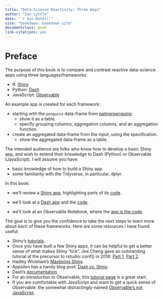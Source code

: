 ```yaml
---
title: "Data-Science Reactivity: Three Ways"
author: "Ian Lyttle"
date: "`r Sys.Date()`"
site: "bookdown::bookdown_site"
documentclass: book
link-citations: yes
---
```


# Preface {.unnumbered}

The purpose of this book is to compare and contrast reactive data-science apps using three languages/frameworks:

-   R: [Shiny](https://shiny.rstudio.com/)
-   Python: [Dash](https://dash.plotly.com/)
-   JavaScript: [Observable](https://observablehq.com/@observablehq/five-minute-introduction)

An example app is created for each framework:

 - starting with the `penguins` data-frame from [palmerpenguins](https://allisonhorst.github.io/palmerpenguins/):
   - show it as a table.
   - specify grouping columns, aggregation columns, and an aggregation function.
 - create an aggregated data-frame from the input, using the specification.
   - show the aggregated data-frame as a table.
   
The intended audience are folks who know how to develop a basic Shiny app, and wish to extend their knowledge to Dash (Python) or Observable (JavaScript). I will assume you have:

 - basic knowledge of how to build a Shiny app.
 - some familiarity with the Tidyverse, in particular, dplyr.

In this book:

 - we'll review a [Shiny app](https://ijlyttle.shinyapps.io/aggregate-local), highlighting parts of its [code](https://github.com/ijlyttle/reactivity-demo-shiny).
 
 - we'll look at a [Dash app](https://aggregate-local.herokuapp.com) and the [code](https://github.com/ijlyttle/reactivity-demo-dash).
 
 - we'll look at an Observable Notebook, where the [app is the code](https://observablehq.com/@ijlyttle/aggregate-local).


The goal is to give you the confidence to take the next steps to learn more about each of these frameworks.
Here are some resources I have found useful:

 - Shiny's [tutorials](https://shiny.rstudio.com/tutorial/).
 - Once you have built a few Shiny apps, it can be helpful to get a better sense of what makes Shiny "tick". 
   Joe Cheng gave an outstanding tutorial at the precursor to rstudio::conf() in 2016: [Part 1](https://www.rstudio.com/resources/shiny-dev-con/reactivity-pt-1-joe-cheng/), [Part 2](https://www.rstudio.com/resources/shiny-dev-con/reactivity-pt-2/).
 - Hadley Wickham's [Mastering Shiny](https://mastering-shiny.org/).
 - Appsilon has a handy blog post: [Dash vs. Shiny](https://appsilon.com/dash-vs-shiny/).
 - Dash's [documentation](https://dash.plotly.com/).
 - For an introduction to Observable, this [tutorial page](https://observablehq.com/tutorials) is a great start.
 - If you are comfortable with JavaScript and want to get a quick sense of Observable: the somewhat distractingly-named [Observable's not JavaScript](https://observablehq.com/@observablehq/observables-not-javascript).
